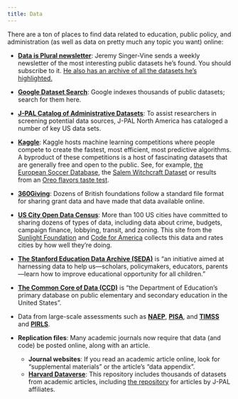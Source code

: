 ```yaml
---
title: Data
---
```


There are a ton of places to find data related to education, public policy, and administration (as well as data on pretty much any topic you want) online:

- [**Data is Plural newsletter**](https://www.data-is-plural.com/): Jeremy Singer-Vine sends a weekly newsletter of the most interesting public datasets he's found. You should subscribe to it. [He also has an archive of all the datasets he's highlighted.](https://docs.google.com/spreadsheets/d/1wZhPLMCHKJvwOkP4juclhjFgqIY8fQFMemwKL2c64vk/edit#gid=0)

- [**Google Dataset Search**](https://toolbox.google.com/datasetsearch): Google indexes thousands of public datasets; search for them here.

- [**J-PAL Catalog of Administrative Datasets**](https://www.povertyactionlab.org/catalog-administrative-data-sets): To assist researchers in screening potential data sources, J-PAL North America has cataloged a number of key US data sets.

- [**Kaggle**](https://www.kaggle.com/datasets): Kaggle hosts machine learning competitions where people compete to create the fastest, most efficient, most predictive algorithms. A byproduct of these competitions is a host of fascinating datasets that are generally free and open to the public. See, for example, [the European Soccer Database](https://www.kaggle.com/hugomathien/soccer), the [Salem Witchcraft Dataset](https://www.kaggle.com/rtatman/salem-witchcraft-dataset) or results from an [Oreo flavors taste test](https://www.kaggle.com/rtatman/oreo-flavors-tastetest-ratings).

- [**360Giving**](http://www.threesixtygiving.org/data/data-registry/): Dozens of British foundations follow a standard file format for sharing grant data and have made that data available online.

- [**US City Open Data Census**](http://us-cities.survey.okfn.org/): More than 100 US cities have committed to sharing dozens of types of data, including data about crime, budgets, campaign finance, lobbying, transit, and zoning. This site from the [Sunlight Foundation](http://sunlightfoundation.com/) and [Code for America](http://www.codeforamerica.org//) collects this data and rates cities by how well they're doing.

- [**The Stanford Education Data Archive (SEDA)**](https://exhibits.stanford.edu/data/catalog/db586ns4974) is "an initiative aimed at harnessing data to help us—scholars, policymakers, educators, parents—learn how to improve educational opportunity for all children."

- [**The Common Core of Data (CCD)**](https://nces.ed.gov/ccd/) is "the Department of Education's primary database on public elementary and secondary education in the United States".
  
- Data from large-scale assessments such as [**NAEP**](https://nces.ed.gov/nationsreportcard/researchcenter/software.aspx), [**PISA**](https://www.oecd.org/pisa/), and [**TIMSS**](https://nces.ed.gov/timss/) and [**PIRLS**](https://nces.ed.gov/surveys/pirls/).

- **Replication files**: Many academic journals now require that data (and code) be posted online, along with an article.   
    - **Journal websites**: If you read an academic article online, look for "supplemental materials" or the article's "data appendix".
    - [**Harvard Dataverse**](https://dataverse.harvard.edu/dataverse/harvard): This repository includes thousands of datasets from academic articles, including [the repository](https://dataverse.harvard.edu/dataverse/jpal) for articles by J-PAL affiliates.
